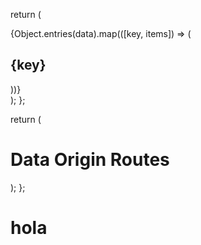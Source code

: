 
  return (
    <div className="render-routes-container">
      {Object.entries(data).map(([key, items]) => (
        <div key={key} className="route-section">
          <h2 className="route-title">{key}</h2>
          <div className="route-content">
            <NestedList items={items} />
          </div>
        </div>
      ))}
    </div>
  );
};

  return (
    <div className="origin-route-viewer">
      <h1>Data Origin Routes</h1>
      <RenderRoutes data={originRoute} />
    </div>
  );
};

# hola

<RenderRoutes data={originRoute} />

